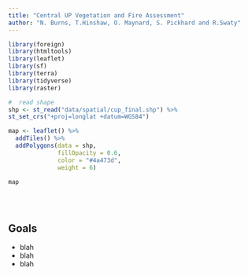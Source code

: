 ```yaml
---
title: "Central UP Vegetation and Fire Assessment"
author: "N. Burns, T.Hinshaw, O. Maynard, S. Pickhard and R.Swaty"
---
```


```r

library(foreign)
library(htmltools)
library(leaflet)
library(sf)
library(terra)
library(tidyverse)
library(raster)


```


```r
#  read shape
shp <- st_read("data/spatial/cup_final.shp") %>% 
st_set_crs("+proj=longlat +datum=WGS84")
```

```r


map <- leaflet() %>%
  addTiles() %>%
  addPolygons(data = shp,
              fillOpacity = 0.6,
              color = "#4a473d",
              weight = 6)  

map



```


<br>

## Goals 

* blah
* blah
* blah





